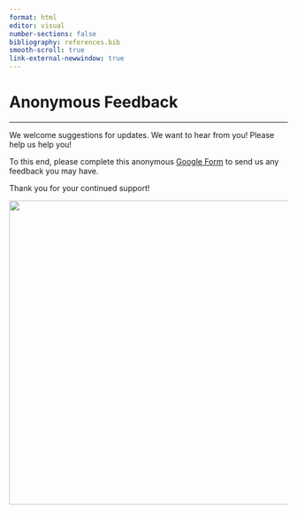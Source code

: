 ```yaml
---
format: html
editor: visual
number-sections: false
bibliography: references.bib
smooth-scroll: true
link-external-newwindow: true
---
```


# Anonymous Feedback {.unnumbered}

------------------------------------------------------------------------

We welcome suggestions for updates. We want to hear from you! Please help us help you!

To this end, please complete this anonymous [Google Form](https://forms.gle/DrmnboZyaK3zsuEt7) to send us any feedback you may have.

Thank you for your continued support!

![](images/feedback.jpeg){fig-align="center" width="550"}
